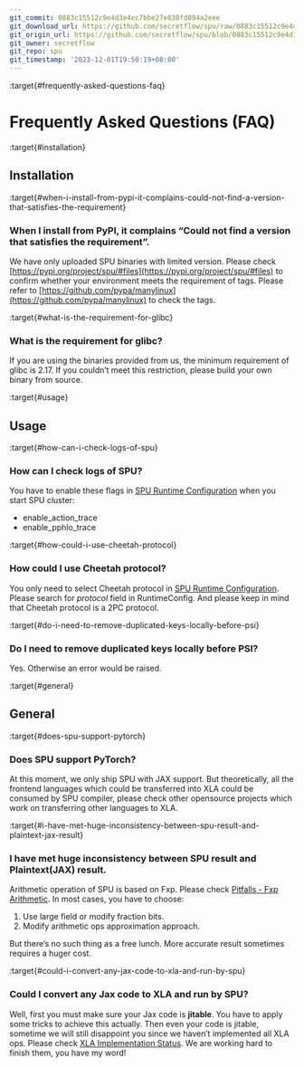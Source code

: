 ```yaml
---
git_commit: 0883c15512c9e4d3e4ec7bbe27e038fd084a2eee
git_download_url: https://github.com/secretflow/spu/raw/0883c15512c9e4d3e4ec7bbe27e038fd084a2eee/docs/getting_started/faq.rst
git_origin_url: https://github.com/secretflow/spu/blob/0883c15512c9e4d3e4ec7bbe27e038fd084a2eee/docs/getting_started/faq.rst
git_owner: secretflow
git_repo: spu
git_timestamp: '2023-12-01T19:50:19+08:00'
---
```


:target{#frequently-asked-questions-faq}

# Frequently Asked Questions (FAQ)

:target{#installation}

## Installation

:target{#when-i-install-from-pypi-it-complains-could-not-find-a-version-that-satisfies-the-requirement}

### When I install from PyPI, it complains “Could not find a version that satisfies the requirement”.

We have only uploaded SPU binaries with limited version.
Please check [https://pypi.org/project/spu/#files](https://pypi.org/project/spu/#files) to confirm whether your environment meets the requirement of tags.
Please refer to [https://github.com/pypa/manylinux](https://github.com/pypa/manylinux) to check the tags.

:target{#what-is-the-requirement-for-glibc}

### What is the requirement for glibc?

If you are using the binaries provided from us, the minimum requirement of glibc is 2.17.
If you couldn’t meet this restriction, please build your own binary from source.

:target{#usage}

## Usage

:target{#how-can-i-check-logs-of-spu}

### How can I check logs of SPU?

You have to enable these flags in [SPU Runtime Configuration](../reference/runtime_config.mdx) when you start SPU cluster:

- enable\_action\_trace
- enable\_pphlo\_trace

:target{#how-could-i-use-cheetah-protocol}

### How could I use Cheetah protocol?

You only need to select Cheetah protocol in [SPU Runtime Configuration](../reference/runtime_config.mdx). Please search for <em>protocol</em> field in RuntimeConfig.
And please keep in mind that Cheetah protocol is a 2PC protocol.

:target{#do-i-need-to-remove-duplicated-keys-locally-before-psi}

### Do I need to remove duplicated keys locally before PSI?

Yes. Otherwise an error would be raised.

:target{#general}

## General

:target{#does-spu-support-pytorch}

### Does SPU support PyTorch?

At this moment, we only ship SPU with JAX support. But theoretically, all the frontend languages which could be transferred into XLA could be
consumed by SPU compiler, please check other opensource projects which work on transferring other languages to XLA.

:target{#i-have-met-huge-inconsistency-between-spu-result-and-plaintext-jax-result}

### I have met huge inconsistency between SPU result and Plaintext(JAX) result.

Arithmetic operation of SPU is based on Fxp. Please check [Pitfalls - Fxp Arithmetic](../development/fxp.mdx). In most cases, you have
to choose:

1. Use large field or modify fraction bits.
2. Modify arithmetic ops approximation approach.

But there’s no such thing as a free lunch. More accurate result sometimes requires a huger cost.

:target{#could-i-convert-any-jax-code-to-xla-and-run-by-spu}

### Could I convert any Jax code to XLA and run by SPU?

Well, first you must make sure your Jax code is <strong>jitable</strong>. You have to apply some tricks to achieve this actually.
Then even your code is jitable, sometime we will still disappoint you since we haven’t implemented all XLA ops. Please
check [XLA Implementation Status](../reference/xla_status.mdx). We are working hard to finish them, you have my word!
